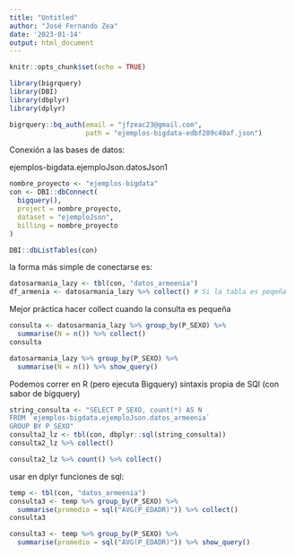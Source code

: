 ---
title: "Untitled"
author: "José Fernando Zea"
date: '2023-01-14'
output: html_document
---

```{r setup, include=FALSE}
knitr::opts_chunk$set(echo = TRUE)
```



```{r}
library(bigrquery)
library(DBI)
library(dbplyr)
library(dplyr)
```


```{r}
bigrquery::bq_auth(email = "jfzeac23@gmail.com", 
                   path = "ejemplos-bigdata-edbf289c40af.json")
```


Conexión a las bases de datos:

ejemplos-bigdata.ejemploJson.datosJson1

```{r}
nombre_proyecto <- "ejemplos-bigdata"
con <- DBI::dbConnect(
  bigquery(),
  project = nombre_proyecto,
  dataset = "ejemploJson",
  billing = nombre_proyecto
)
```


```{r}
DBI::dbListTables(con)
```

la forma más simple de conectarse es:

```{r}
datosarmania_lazy <- tbl(con, "datos_armeenia")
df_armenia <- datosarmania_lazy %>% collect() # Si la tabla es peqeña
```

Mejor práctica hacer collect cuando la consulta es pequeña
```{r}
consulta <- datosarmania_lazy %>% group_by(P_SEXO) %>%
  summarise(N = n()) %>% collect()
consulta
```
```{r}
datosarmania_lazy %>% group_by(P_SEXO) %>%
  summarise(N = n()) %>% show_query()
```

Podemos correr en R (pero ejecuta Bigquery) sintaxis propia
de SQl (con sabor de bigquery)

```{r}
string_consulta <- "SELECT P_SEXO, count(*) AS N
FROM `ejemplos-bigdata.ejemploJson.datos_armeenia`
GROUP BY P_SEXO"
consulta2_lz <- tbl(con, dbplyr::sql(string_consulta))
consulta2_lz %>% collect()
```
```{r}
consulta2_lz %>% count() %>% collect()
```




usar en dplyr funciones de sql:


```{r}
temp <- tbl(con, "datos_armeenia")
consulta3 <- temp %>% group_by(P_SEXO) %>% 
  summarise(promedio = sql("AVG(P_EDADR)")) %>% collect()
consulta3
```
```{r}
consulta3 <- temp %>% group_by(P_SEXO) %>% 
  summarise(promedio = sql("AVG(P_EDADR)")) %>% show_query()
```

